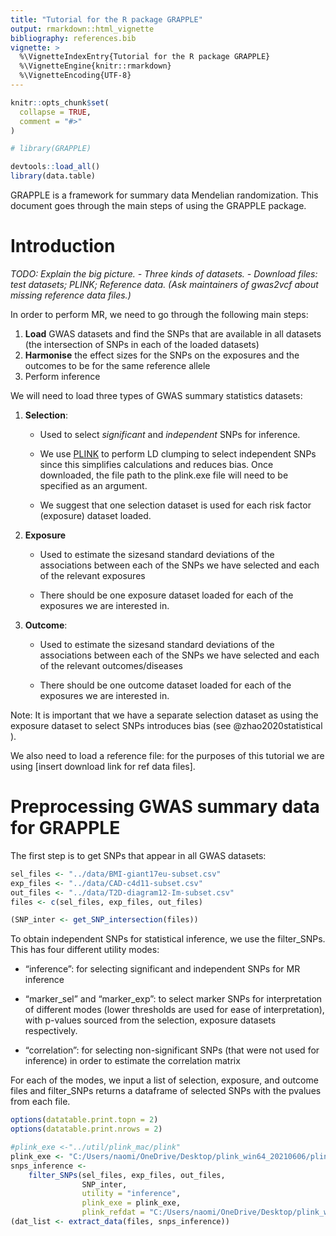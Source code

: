 ```yaml
---
title: "Tutorial for the R package GRAPPLE"
output: rmarkdown::html_vignette
bibliography: references.bib 
vignette: >
  %\VignetteIndexEntry{Tutorial for the R package GRAPPLE}
  %\VignetteEngine{knitr::rmarkdown}
  %\VignetteEncoding{UTF-8}
---
```


```r
knitr::opts_chunk$set(
  collapse = TRUE,
  comment = "#>"
)

```

```r
# library(GRAPPLE)

devtools::load_all()
library(data.table)


```

GRAPPLE is a framework for summary data Mendelian randomization. This document goes through the main steps of using the GRAPPLE package.

# Introduction

*TODO: Explain the big picture. - Three kinds of datasets. - Download files: test datasets; PLINK; Reference data. (Ask maintainers of gwas2vcf about missing reference data files.)*

In order to perform MR, we need to go through the following main steps:

1.  **Load** GWAS datasets and find the SNPs that are available in all datasets (the intersection of SNPs in each of the loaded datasets)
2.  **Harmonise** the effect sizes for the SNPs on the exposures and the outcomes to be for the same reference allele
3.  Perform inference

We will need to load three types of GWAS summary statistics datasets:

1.  **Selection**:

    -   Used to select *significant* and *independent* SNPs for inference.

    -   We use [PLINK](https://www.cog-genomics.org/plink/) to perform LD clumping to select independent SNPs since this simplifies calculations and reduces bias. Once downloaded, the file path to the plink.exe file will need to be specified as an argument.

    -   We suggest that one selection dataset is used for each risk factor (exposure) dataset loaded.

2.  **Exposure**

    -   Used to estimate the sizesand standard deviations of the associations between each of the SNPs we have selected and each of the relevant exposures

    -   There should be one exposure dataset loaded for each of the exposures we are interested in.

3.  **Outcome**:

    -   Used to estimate the sizesand standard deviations of the associations between each of the SNPs we have selected and each of the relevant outcomes/diseases

    -   There should be one outcome dataset loaded for each of the exposures we are interested in.

Note: It is important that we have a separate selection dataset as using the exposure dataset to select SNPs introduces bias (see @zhao2020statistical ).

We also need to load a reference file: for the purposes of this tutorial we are using [insert download link for ref data files].

# Preprocessing GWAS summary data for GRAPPLE

The first step is to get SNPs that appear in all GWAS datasets:

```r
sel_files <- "../data/BMI-giant17eu-subset.csv"
exp_files <- "../data/CAD-c4d11-subset.csv"
out_files <- "../data/T2D-diagram12-Im-subset.csv"
files <- c(sel_files, exp_files, out_files)

(SNP_inter <- get_SNP_intersection(files))
```

To obtain independent SNPs for statistical inference, we use the filter_SNPs. This has four different utility modes:

-   "inference": for selecting significant and independent SNPs for MR inference

-   "marker_sel" and "marker_exp": to select marker SNPs for interpretation of different modes (lower thresholds are used for ease of interpretation), with p-values sourced from the selection, exposure datasets respectively.

-   "correlation": for selecting non-significant SNPs (that were not used for inference) in order to estimate the correlation matrix

For each of the modes, we input a list of selection, exposure, and outcome files and filter_SNPs returns a dataframe of selected SNPs with the pvalues from each file.

```r
options(datatable.print.topn = 2)
options(datatable.print.nrows = 2)
```

```r
#plink_exe <-"../util/plink_mac/plink"
plink_exe <- "C:/Users/naomi/OneDrive/Desktop/plink_win64_20210606/plink"
snps_inference <-
    filter_SNPs(sel_files, exp_files, out_files,
                SNP_inter,
                utility = "inference",
                plink_exe = plink_exe,
                plink_refdat = "C:/Users/naomi/OneDrive/Desktop/plink_win64_20210606/util/data_maf0.01_rs")
(dat_list <- extract_data(files, snps_inference))
```
